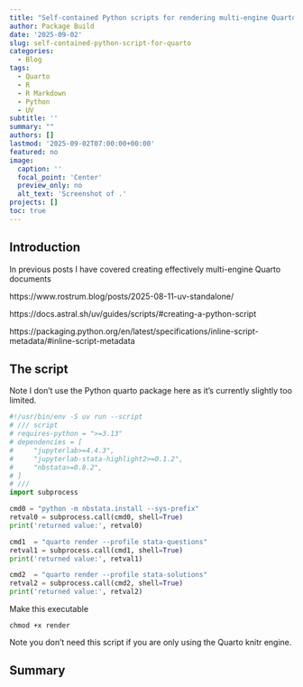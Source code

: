 ```yaml
---
title: "Self-contained Python scripts for rendering multi-engine Quarto documents"
author: Package Build
date: '2025-09-02'
slug: self-contained-python-script-for-quarto
categories:
  - Blog
tags:
  - Quarto
  - R
  - R Markdown
  - Python
  - UV
subtitle: ''
summary: ""
authors: []
lastmod: '2025-09-02T07:00:00+00:00'
featured: no
image:
  caption: ''
  focal_point: 'Center'
  preview_only: no
  alt_text: 'Screenshot of .'
projects: []
toc: true
---
```


## Introduction

In previous posts I have covered creating effectively multi-engine Quarto documents

https://www.rostrum.blog/posts/2025-08-11-uv-standalone/

https://docs.astral.sh/uv/guides/scripts/#creating-a-python-script

https://packaging.python.org/en/latest/specifications/inline-script-metadata/#inline-script-metadata

## The script

Note I don't use the Python quarto package here as it's currently slightly too limited.

```python
#!/usr/bin/env -S uv run --script
# /// script
# requires-python = ">=3.13"
# dependencies = [
#     "jupyterlab>=4.4.3",
#     "jupyterlab-stata-highlight2>=0.1.2",
#     "nbstata>=0.8.2",
# ]
# ///
import subprocess

cmd0 = "python -m nbstata.install --sys-prefix"
retval0 = subprocess.call(cmd0, shell=True)
print('returned value:', retval0)

cmd1  = "quarto render --profile stata-questions"
retval1 = subprocess.call(cmd1, shell=True)
print('returned value:', retval1)

cmd2  = "quarto render --profile stata-solutions"
retval2 = subprocess.call(cmd2, shell=True)
print('returned value:', retval2)
```

Make this executable

```
chmod +x render
```

Note you don't need this script if you are only using the Quarto knitr engine.

## Summary
